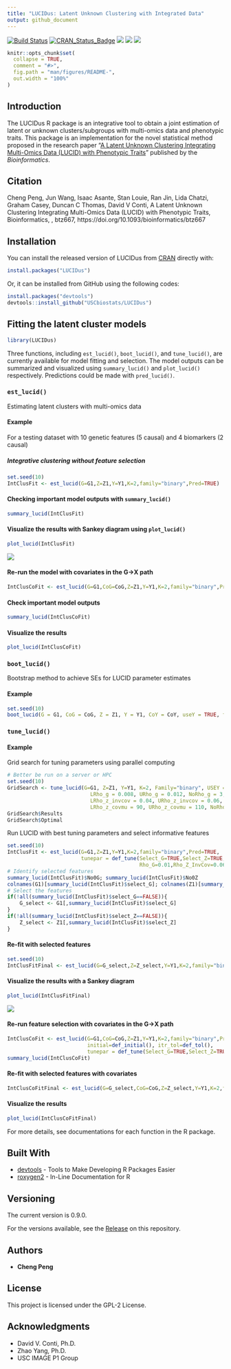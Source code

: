 ```yaml
---
title: "LUCIDus: Latent Unknown Clustering with Integrated Data"
output: github_document
---
```

[![Build Status](https://travis-ci.org/USCbiostats/LUCIDus.svg?branch=master)](https://travis-ci.org/USCbiostats/LUCIDus)
[![CRAN_Status_Badge](http://www.r-pkg.org/badges/version/LUCIDus?color=green)](https://cran.r-project.org/package=LUCIDus)
![](https://cranlogs.r-pkg.org/badges/grand-total/LUCIDus?color=blue)
![](https://cranlogs.r-pkg.org/badges/LUCIDus?color=yellow)
![](https://cranlogs.r-pkg.org/badges/last-week/LUCIDus?color=red)

<!-- README.md is generated from README.Rmd. Please edit that file -->

```r
knitr::opts_chunk$set(
  collapse = TRUE,
  comment = "#>",
  fig.path = "man/figures/README-",
  out.width = "100%"
)
```
## Introduction

The LUCIDus R package is an integrative tool to obtain a joint estimation of latent or unknown clusters/subgroups with multi-omics data and phenotypic traits. This package is an implementation for the novel statistical method proposed in the research paper "[A Latent Unknown Clustering Integrating Multi-Omics Data (LUCID) with Phenotypic Traits](https://doi.org/10.1093/bioinformatics/btz667)" published by the *Bioinformatics*. 

## Citation

Cheng Peng, Jun Wang, Isaac Asante, Stan Louie, Ran Jin, Lida Chatzi, Graham Casey, Duncan C Thomas, David V Conti, A Latent Unknown Clustering Integrating Multi-Omics Data (LUCID) with Phenotypic Traits, Bioinformatics, , btz667, https://doi.org/10.1093/bioinformatics/btz667

## Installation

You can install the released version of LUCIDus from [CRAN](https://CRAN.R-project.org/package=LUCIDus) directly with:

``` r
install.packages("LUCIDus")
```

Or, it can be installed from GitHub using the following codes:

```r
install.packages("devtools")
devtools::install_github("USCbiostats/LUCIDus")
```

## Fitting the latent cluster models

```r
library(LUCIDus)
```

Three functions, including `est_lucid()`, `boot_lucid()`, and `tune_lucid()`, are currently available for model fitting and selection. The model outputs can be summarized and visualized using `summary_lucid()` and `plot_lucid()` respectively. Predictions could be made with `pred_lucid()`.

### `est_lucid()`

Estimating latent clusters with multi-omics data

#### Example

For a testing dataset with 10 genetic features (5 causal) and 4 biomarkers (2 causal)

##### Integrative clustering without feature selection

```r
set.seed(10)
IntClusFit <- est_lucid(G=G1,Z=Z1,Y=Y1,K=2,family="binary",Pred=TRUE)
```

#### Checking important model outputs with `summary_lucid()`

```r
summary_lucid(IntClusFit)
```


#### Visualize the results with Sankey diagram using `plot_lucid()`

```r
plot_lucid(IntClusFit)
```

![](man/figures/Sankey2.png)

#### Re-run the model with covariates in the G->X path

```r
IntClusCoFit <- est_lucid(G=G1,CoG=CoG,Z=Z1,Y=Y1,K=2,family="binary",Pred=TRUE)
```

#### Check important model outputs

```r
summary_lucid(IntClusCoFit)
```

#### Visualize the results

```r
plot_lucid(IntClusCoFit)
```


### `boot_lucid()`

Bootstrap method to achieve SEs for LUCID parameter estimates

#### Example

```r
set.seed(10)
boot_lucid(G = G1, CoG = CoG, Z = Z1, Y = Y1, CoY = CoY, useY = TRUE, family = "binary", K = 2, R=500)
```

### `tune_lucid()`

#### Example

Grid search for tuning parameters using parallel computing

```r
# Better be run on a server or HPC
set.seed(10)
GridSearch <- tune_lucid(G=G1, Z=Z1, Y=Y1, K=2, Family="binary", USEY = TRUE,
                           LRho_g = 0.008, URho_g = 0.012, NoRho_g = 3,
                           LRho_z_invcov = 0.04, URho_z_invcov = 0.06, NoRho_z_invcov = 3,
                           LRho_z_covmu = 90, URho_z_covmu = 110, NoRho_z_covmu = 2)
GridSearch$Results
GridSearch$Optimal
```

Run LUCID with best tuning parameters and select informative features
```r
set.seed(10)
IntClusFit <- est_lucid(G=G1,Z=Z1,Y=Y1,K=2,family="binary",Pred=TRUE,
                        tunepar = def_tune(Select_G=TRUE,Select_Z=TRUE,
                                           Rho_G=0.01,Rho_Z_InvCov=0.06,Rho_Z_CovMu=90))
# Identify selected features
summary_lucid(IntClusFit)$No0G; summary_lucid(IntClusFit)$No0Z
colnames(G1)[summary_lucid(IntClusFit)$select_G]; colnames(Z1)[summary_lucid(IntClusFit)$select_Z]
# Select the features
if(!all(summary_lucid(IntClusFit)$select_G==FALSE)){
    G_select <- G1[,summary_lucid(IntClusFit)$select_G]
}
if(!all(summary_lucid(IntClusFit)$select_Z==FALSE)){
    Z_select <- Z1[,summary_lucid(IntClusFit)$select_Z]
}
```

#### Re-fit with selected features
```r
set.seed(10)
IntClusFitFinal <- est_lucid(G=G_select,Z=Z_select,Y=Y1,K=2,family="binary",Pred=TRUE)
```

#### Visualize the results with a Sankey diagram

```r
plot_lucid(IntClusFitFinal)
```

![](man/figures/Sankey1.png)

#### Re-run feature selection with covariates in the G->X path
```r
IntClusCoFit <- est_lucid(G=G1,CoG=CoG,Z=Z1,Y=Y1,K=2,family="binary",Pred=TRUE,
                          initial=def_initial(), itr_tol=def_tol(),
                          tunepar = def_tune(Select_G=TRUE,Select_Z=TRUE,Rho_G=0.02,Rho_Z_InvCov=0.1,Rho_Z_CovMu=93))
summary_lucid(IntClusCoFit)
```

#### Re-fit with selected features with covariates
```r
IntClusCoFitFinal <- est_lucid(G=G_select,CoG=CoG,Z=Z_select,Y=Y1,K=2,family="binary",Pred=TRUE)
```

#### Visualize the results
```r
plot_lucid(IntClusCoFitFinal)
```

For more details, see documentations for each function in the R package.

## Built With

* [devtools](https://cran.r-project.org/web/packages/devtools/index.html) - Tools to Make Developing R Packages Easier
* [roxygen2](https://cran.r-project.org/web/packages/roxygen2/index.html) - In-Line Documentation for R

## Versioning

The current version is 0.9.0.

For the versions available, see the [Release](https://github.com/USCbiostats/LUCIDus/releases) on this repository. 

## Authors

* **Cheng Peng**

## License

This project is licensed under the GPL-2 License.

## Acknowledgments

* David V. Conti, Ph.D.
* Zhao Yang, Ph.D.
* USC IMAGE P1 Group
